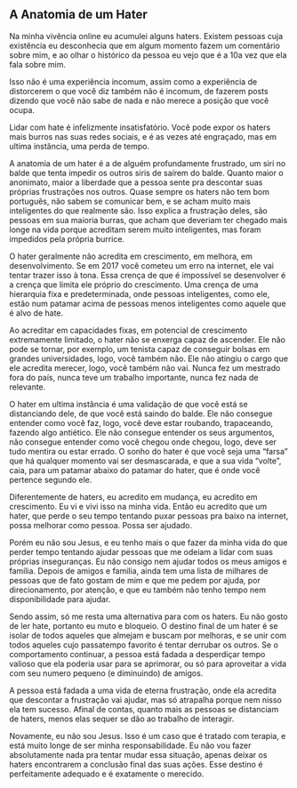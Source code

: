 ## A Anatomia de um Hater

Na minha vivência online eu acumulei alguns haters. Existem pessoas cuja existência eu desconhecia que em algum momento fazem um comentário sobre mim, e ao olhar o histórico da pessoa eu vejo que é a 10a vez que ela fala sobre mim.

Isso não é uma experiência incomum, assim como a experiência de distorcerem o que você diz também não é incomum, de fazerem posts dizendo que você não sabe de nada e não merece a posição que você ocupa.

Lidar com hate é infelizmente insatisfatório. Você pode expor os haters mais burros nas suas redes sociais, e é as vezes até engraçado, mas em ultima instância, uma perda de tempo.

A anatomia de um hater é a de alguém profundamente frustrado, um siri no balde que tenta impedir os outros siris de saírem do balde. Quanto maior o anonimato, maior a liberdade que a pessoa sente pra descontar suas próprias frustrações nos outros. Quase sempre os haters não tem bom português, não sabem se comunicar bem, e se acham muito mais inteligentes do que realmente são. Isso explica a frustração deles, são pessoas em sua maioria burras, que acham que deveriam ter chegado mais longe na vida porque acreditam serem muito inteligentes, mas foram impedidos pela própria burrice.

O hater geralmente não acredita em crescimento, em melhora, em desenvolvimento. Se em 2017 você cometeu um erro na internet, ele vai tentar trazer isso à tona. Essa crença de que é impossível se desenvolver é a crença que limita ele próprio do crescimento. Uma crença de uma hierarquia fixa e predeterminada, onde pessoas inteligentes, como ele, estão num patamar acima de pessoas menos inteligentes como aquele que é alvo de hate.

Ao acreditar em capacidades fixas, em potencial de crescimento extremamente limitado, o hater não se enxerga capaz de ascender. Ele não pode se tornar, por exemplo, um tenista capaz de conseguir bolsas em grandes universidades, logo, você também não. Ele não atingiu o cargo que ele acredita merecer, logo, você também não vai. Nunca fez um mestrado fora do país, nunca teve um trabalho importante, nunca fez nada de relevante.

O hater em ultima instância é uma validação de que você está se distanciando dele, de que você está saindo do balde. Ele não consegue entender como você faz, logo, você deve estar roubando, trapaceando, fazendo algo antiético. Ele não consegue entender os seus argumentos, não consegue entender como você chegou onde chegou, logo, deve ser tudo mentira ou estar errado. O sonho do hater é que você seja uma “farsa” que há qualquer momento vai ser desmascarada, e que a sua vida “volte”, caia, para um patamar abaixo do patamar do hater, que é onde você pertence segundo ele.

Diferentemente de haters, eu acredito em mudança, eu acredito em crescimento. Eu vi e vivi isso na minha vida. Então eu acredito que um hater, que perde o seu tempo tentando puxar pessoas pra baixo na internet, possa melhorar como pessoa. Possa ser ajudado.

Porém eu não sou Jesus, e eu tenho mais o que fazer da minha vida do que perder tempo tentando ajudar pessoas que me odeiam a lidar com suas próprias inseguranças. Eu não consigo nem ajudar todos os meus amigos e família. Depois de amigos e familia, ainda tem uma lista de milhares de pessoas que de fato gostam de mim e que me pedem por ajuda, por direcionamento, por atenção, e que eu também não tenho tempo nem disponibilidade para ajudar.

Sendo assim, só me resta uma alternativa para com os haters. Eu não gosto de ler hate, portanto eu muto e bloqueio. O destino final de um hater é se isolar de todos aqueles que almejam e buscam por melhoras, e se unir com todos aqueles cujo passatempo favorito é tentar derrubar os outros. Se o comportamento continuar, a pessoa está fadada a desperdiçar tempo valioso que ela poderia usar para se aprimorar, ou só para aproveitar a vida com seu numero pequeno (e diminuindo) de amigos.

A pessoa está fadada a uma vida de eterna frustração, onde ela acredita que descontar a frustração vai ajudar, mas só atrapalha porque nem nisso ela tem sucesso. Afinal de contas, quanto mais as pessoas se distanciam de haters, menos elas sequer se dão ao trabalho de interagir.

Novamente, eu não sou Jesus. Isso é um caso que é tratado com terapia, e está muito longe de ser minha responsabilidade. Eu não vou fazer absolutamente nada pra tentar mudar essa situação, apenas deixar os haters encontrarem a conclusão final das suas ações. Esse destino é perfeitamente adequado e é exatamente o merecido.
